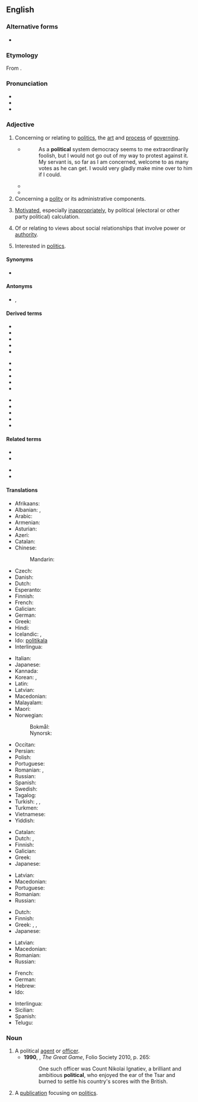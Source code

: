 ==English==

===Alternative forms===
* {{l|en|politicall}} {{qualifier|obsolete}}

===Etymology===
From {{etyl|la|en}} {{m|la|politicus}} {{suffix||al|lang=en}}.

===Pronunciation===
* {{IPA|/pəˈlɪtɪkəl/|lang=en}}
* {{audio|en-us-political.ogg|Audio (US)|lang=en}}
* {{hyphenation|po|lit|i|cal|lang=en}}

===Adjective===
{{en-adj}}

# Concerning or relating to [[politics]], the [[art]] and [[process]] of [[governing]].
#: {{ux|en|'''Political''' principles are rarely absolute, as '''political''' logic holds an imperfect result by compromise is better than a theoretically perfect abstention from the political process in the opposition.}}
#* {{RQ:Brmnghm Gsmr|I|01}}
#*: As a '''political''' system democracy seems to me extraordinarily foolish, but I would not go out of my way to protest against it. My servant is, so far as I am concerned, welcome to as many votes as he can get. I would very gladly make mine over to him if I could.
#* {{quote-magazine|date=2012-01
|author=Philip E. Mirowski|volume=100|issue=1|page=87|magazine={{w|American Scientist}}
|title=[http://www.americanscientist.org/bookshelf/pub/harms-to-health-from-the-pursuit-of-profits Harms to Health from the Pursuit of Profits]
|passage=In an era when '''political''' leaders promise deliverance from decline through America’s purported preeminence in scientific research, the news that science is in deep trouble in the United States has been as unwelcome as a diagnosis of leukemia following the loss of health insurance.}}
#* {{quote-journal|date=November 7, 2012|author=Matt Bai|title=Winning a Second Term, Obama Will Confront Familiar Headwinds|work=New York Times|url=http://www.nytimes.com/2012/11/07/us/politics/in-president-obamas-second-term-familiar-challenges.html?pagewanted=all&_r=0
|passage=That brief moment after the election four years ago, when many Americans thought Mr. Obama’s election would presage a new, less fractious '''political''' era, now seems very much a thing of the past.}}
# Concerning a [[polity]] or its administrative components.
#: {{ux|en|Good '''political''' staff is hard to find, they may neither be ambitious and corrupted by power nor tempted by private sector careers.}}
# {{lb|en|pejorative}} [[motivate|Motivated]], especially [[inappropriately]], by political (electoral or other party political) calculation.
# Of or relating to views about social relationships that involve power or [[authority]].
# {{lb|en|of a person}} Interested in [[politics]].

====Synonyms====
* {{l|en|politic}}

====Antonyms====
* {{l|en|nonpolitical}}, {{l|en|non-political}}

====Derived terms====
{{rel-top3|Terms derived from ''political''}}
* {{l|en|geopolitical}}
* {{l|en|politicality}}
* {{l|en|politically}}
* {{l|en|political agent}}
* {{l|en|political animal}}
{{rel-mid3}}
* {{l|en|political arithmetic}}
* {{l|en|political asylum}}
* {{l|en|political economy}}
* {{l|en|political football}}
* {{l|en|politicalness}}
{{rel-mid3}}
* {{l|en|political party}}
* {{l|en|political prisoner}}
* {{l|en|party political}}
* {{l|en|politically correct}}
* {{l|en|sociopolitical}}
{{rel-bottom}}

====Related terms====
{{rel-top3|Terms etymologically related to ''political''}}
* {{l|en|politician}}
* {{l|en|politicize}}
{{rel-mid}}
* {{l|en|politick}}
* {{l|en|politico}}
{{rel-bottom}}

====Translations====
{{trans-top|concerning or relating to politics}}
* Afrikaans: {{t|af|politieke}}
* Albanian: {{t+|sq|politik|m}}, {{t|sq|politike|f}}
* Arabic: {{t|ar|سِيَاسِيّ}}
* Armenian: {{t+|hy|քաղաքական}}
* Asturian: {{t|ast|políticu}}
* Azeri: {{t|az|siyasi}}
* Catalan: {{t|ca|polític}}
* Chinese:
*: Mandarin: {{t+|cmn|政治|tr=zhèngzhì|sc=Hani}}
* Czech: {{t+|cs|politický|m}}
* Danish: {{t|da|politisk}}
* Dutch: {{t+|nl|politiek}}
* Esperanto: {{t|eo|politika}}
* Finnish: {{t+|fi|poliittinen}}
* French: {{t+|fr|politique}}
* Galician: {{t+|gl|político}}
* German: {{t+|de|politisch}}
* Greek: {{t+|el|πολιτικός}}
* Hindi: {{t+|hi|राजनीतिक|tr=rājanītika|sc=Deva}}
* Icelandic: {{t|is|pólitísk|m}}, {{t|is|pólitíska|f}}
* Ido: [[politikala]]
* Interlingua: {{t|ia|politic}}
{{trans-mid}}
* Italian: {{t+|it|politico}}
* Japanese: {{t|ja|政治的|tr=せいじてき, seijiteki}}
* Kannada: {{t+|kn|ಆಳ್ವಿಕೆಯ}}
* Korean: {{t+|ko|정치}}, {{t+|ko|정치적}}
* Latin: {{t|la|politicus}}
* Latvian: {{t|lv|politisks}}
* Macedonian: {{t|mk|политички|tr=polítički|sc=Cyrl}}
* Malayalam: {{t|ml|രാഷ്ട്രീയമായ}}
* Maori: {{t|mi|tōrangapū}}
* Norwegian:
*: Bokmål: {{t+|no|politisk}}
*: Nynorsk: {{t+|no|politisk}}
* Occitan: {{t|oc|politic}}
* Persian: {{t|fa|سياسی}}
* Polish: {{t+|pl|polityczny}}
* Portuguese: {{t+|pt|político}}
* Romanian: {{t+|ro|politic|m|n}}, {{t+|ro|politică|f}}
* Russian: {{t+|ru|полити́ческий}}
* Spanish: {{t+|es|político}}
* Swedish: {{t+|sv|politisk}}
* Tagalog: {{t|tl|pampolitika}}
* Turkish: {{t+|tr|siyasi}}, {{t+|tr|siyasal}}, {{t+|tr|politik}}
* Turkmen: {{t|tk|syýasy}}
* Vietnamese: {{t+|vi|chính trị}}
* Yiddish: {{t|yi|פּאָליטיש}}
{{trans-bottom}}

{{trans-top|motivated by political calculation}}
* Catalan: {{t|ca|polític}}
* Dutch: {{t+|nl|partijpolitiek}}, {{t+|nl|politiek}}
* Finnish: {{t+|fi|poliittinen}}
* Galician: {{t+|gl|político|m}}
* Greek: {{t+|el|πολιτικός}}
* Japanese: {{t|ja|政治的|tr=せいじてき, seijiteki}}
{{trans-mid}}
* Latvian: {{t|lv|politisks}}
* Macedonian: {{t|mk|политички|tr=polítički|sc=Cyrl}}
* Portuguese: {{t+|pt|político}}
* Romanian: {{t+|ro|politic|m|n}}
* Russian: {{t+|ru|полити́ческий}}
{{trans-bottom}}

{{trans-top|of or relating to views about social relationships that involve power or authority}}
* Dutch: {{t+|nl|politiek}}
* Finnish: {{t+|fi|poliittinen}}
* Greek: {{t+|el|πολιτικός}}, {{t+|el|πολιτειακός}}, {{t+|el|δημόσιος}}
* Japanese: {{t|ja|政治的|tr=せいじてき, seijiteki}}
{{trans-mid}}
* Latvian: {{t|lv|politisks}}
* Macedonian: {{t|mk|политички|tr=polítički|sc=Cyrl}}
* Romanian: {{t+|ro|politic|m|n}}
* Russian: {{t+|ru|полити́ческий}}
{{trans-bottom}}

{{checktrans-top}}
* French: {{t-check|fr|politique}}
* German: {{t-check|de|politisch}}
* Hebrew: {{t-check|he|פוליטי|tr=politi|sc=Hebr}}
* Ido: {{t-check|io|politikala}}
{{trans-mid}}
* Interlingua: {{t-check|ia|politic}}
* Sicilian: {{t-check|scn|pulìticu}}
* Spanish: {{t-check|es|político|m}}
* Telugu: {{t-check|te|రాజకీయ|tr=raajakeeya|sc=Telu}}
{{trans-bottom}}

===Noun===
{{en-noun}}

# A political [[agent]] or [[officer]].
#* '''1990''', {{w|Peter Hopkirk}}, ''The Great Game'', Folio Society 2010, p. 265:
#*: One such officer was Count Nikolai Ignatiev, a brilliant and ambitious '''political''', who enjoyed the ear of the Tsar and burned to settle his country's scores with the British.
# A [[publication]] focusing on [[politics]].